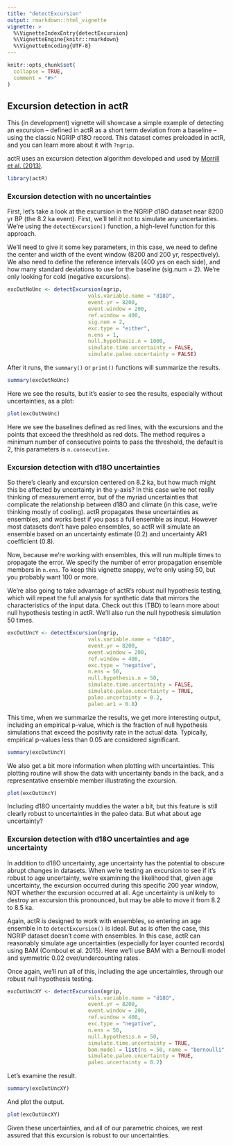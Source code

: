 ```yaml
---
title: "detectExcursion"
output: rmarkdown::html_vignette
vignette: >
  %\VignetteIndexEntry{detectExcursion}
  %\VignetteEngine{knitr::rmarkdown}
  %\VignetteEncoding{UTF-8}
---
```


```r
knitr::opts_chunk$set(
  collapse = TRUE,
  comment = "#>"
)

```

## Excursion detection in actR

This (in development) vignette will showcase a simple example of detecting an excursion -- defined in actR as a short term deviation from a baseline -- using the classic NGRIP d18O record. This dataset comes preloaded in actR, and you can learn more about it with `?ngrip`.

actR uses an excursion detection algorithm developed and used by [Morrill et al. (2013)](https://cp.copernicus.org/articles/9/423/2013/cp-9-423-2013.pdf).


```r
library(actR)
```

### Excursion detection with no uncertainties

First, let's take a look at the excursion in the NGRIP d18O dataset near 8200 yr BP (the 8.2 ka event). First, we'll tell it not to simulate any uncertainties. We're using the `detectExcursion()` function, a high-level function for this approach. 

We'll need to give it some key parameters, in this case, we need to define the center and width of the event window (8200 and 200 yr, respectively). We also need to define the reference intervals (400 yrs on each side), and how many standard deviations to use for the baseline (sig.num = 2). We're only looking for cold (negative excursions).


```r
excOutNoUnc <- detectExcursion(ngrip, 
                          vals.variable.name = "d18O",
                          event.yr = 8200,
                          event.window = 200,
                          ref.window = 400,
                          sig.num = 2,
                          exc.type = "either",
                          n.ens = 1,
                          null.hypothesis.n = 1000,
                          simulate.time.uncertainty = FALSE,
                          simulate.paleo.uncertainty = FALSE)
```

After it runs, the `summary()` or `print()` functions will summarize the results.

```r
summary(excOutNoUnc)
```

Here we see the results, but it's easier to see the results, especially without uncertainties, as a plot:

```r
plot(excOutNoUnc)
```


Here we see the baselines defined as red lines, with the excursions and the points that exceed the threshhold as red dots. The method requires a minimum number of consecutive points to pass the threshold, the default is 2, this parameters is `n.consecutive`.

### Excursion detection with d18O uncertainties

So there's clearly and excursion centered on 8.2 ka, but how much might this be affected by uncertainty in the y-axis? In this case we're not really thinking of measurement error, but of the myriad uncertainties that complicate the relationship between d18O and climate (in this case, we're thinking mostly of cooling). actR propagates these uncertainties as ensembles, and works best if you pass a full ensemble as input. However most datasets don't have paleo ensembles, so actR will simulate an ensemble based on an uncertainty estimate (0.2) and uncertainty AR1 coefficient (0.8).

Now, because we're working with ensembles, this will run multiple times to propagate the error. We specify the number of error propagation ensemble members in `n.ens`. To keep this vignette snappy, we're only using 50, but you probably want 100 or more. 

We're also going to take advantage of actR's robust null hypothesis testing, which will repeat the full analysis for synthetic data that mirrors the characteristics of the input data. Check out this (TBD) to learn more about null hypothesis testing in actR. We'll also run the null hypothesis simulation 50 times. 


```r
excOutUncY <- detectExcursion(ngrip, 
                          vals.variable.name = "d18O",
                          event.yr = 8200,
                          event.window = 200,
                          ref.window = 400,
                          exc.type = "negative",
                          n.ens = 50,
                          null.hypothesis.n = 50,
                          simulate.time.uncertainty = FALSE,
                          simulate.paleo.uncertainty = TRUE,
                          paleo.uncertainty = 0.2,
                          paleo.ar1 = 0.8)
```

This time, when we summarize the results, we get more interesting output, including an empirical p-value, which is the fraction of null hypothesis simulations that exceed the positivity rate in the actual data. Typically, empirical p-values less than 0.05 are considered significant. 

```r
summary(excOutUncY) 
```

We also get a bit more information when plotting with uncertainties. This plotting routine will show the data with uncertainty bands in the back, and a representative ensemble member illustrating the excursion.

```r
plot(excOutUncY) 

```

Including d18O uncertainty muddies the water a bit, but this feature is still clearly robust to uncertainties in the paleo data. But what about age uncertainty?

### Excursion detection with d18O uncertainties and age uncertainty

In addition to d18O uncertainty, age uncertainty has the potential to obscure abrupt changes in datasets. When we're testing an excursion to see if it's robust to age uncertainty, we're examining the likelihood that, given age uncertainty, the excursion occurred during this specific 200 year window, NOT whether the excursion occurred at all. Age uncertainty is unlikely to destroy an excursion this pronounced, but may be able to move it from 8.2 to 8.5 ka. 

Again, actR is designed to work with ensembles, so entering an age ensemble in to `detectExcursion()` is ideal. But as is often the case, this NGRIP dataset doesn't come with ensembles. In this case, actR can reasonably simulate age uncertainties (especially for layer counted records) using BAM (Comboul et al. 2015). Here we'll use BAM with a Bernoulli model and symmetric 0.02 over/undercounting rates. 

Once again, we'll run all of this, including the age uncertainties, through our robust null hypothesis testing.


```r
excOutUncXY <- detectExcursion(ngrip, 
                          vals.variable.name = "d18O",
                          event.yr = 8200,
                          event.window = 200,
                          ref.window = 400,
                          exc.type = "negative",
                          n.ens = 50,
                          null.hypothesis.n = 50,
                          simulate.time.uncertainty = TRUE,
                          bam.model = list(ns = 50, name = "bernoulli", param = 0.02),
                          simulate.paleo.uncertainty = TRUE,
                          paleo.uncertainty = 0.2)

```

Let's examine the result. 

```r

summary(excOutUncXY) 

```

And plot the output.

```r
plot(excOutUncXY)
```

Given these uncertainties, and all of our parametric choices, we rest assured that this excursion is robust to our uncertainties. 


